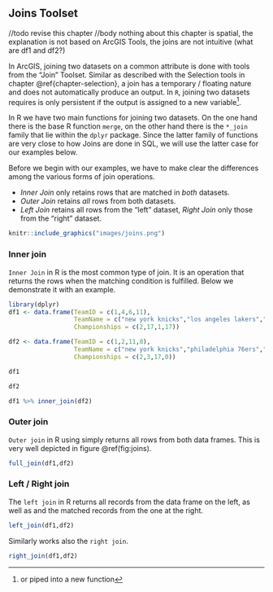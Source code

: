 ## Joins Toolset

//todo revise this chapter
//body nothing about this chapter is spatial, the explanation is not based on ArcGIS Tools, the joins are not intuitive (what are df1 and df2?)


In ArcGIS, joining two datasets on a common attribute is done with tools from the "Join" Toolset. Similar as described with the Selection tools in chapter \@ref{chapter-selection}, a join has a temporary / floating nature and does not automatically produce an output. In `R`, joining two datasets requires is only persistent if the output is assigned to a new variable^[or piped into a new function].

In R we have two main functions for joining two datasets. On the one hand there is the base R function `merge`, on the other hand there is the `*_join` family that lie within the `dplyr` package. Since the latter family of functions are very close to how Joins are done in SQL, we will use the latter case for our examples below.

Before we begin with our examples, we have to make clear the differences among the various forms of join operations.  

- _Inner Join_ only retains rows that are matched in *both* datasets.
- _Outer Join_ retains *all* rows from both datasets.
- _Left Join_ retains all rows from the "left" dataset, _Right Join_ only those from the "right" dataset.
  
```r
knitr::include_graphics("images/joins.png")
```
      
### Inner join

`Inner Join` in R is the most common type of join. It is an operation that returns the rows when the matching condition is fulfilled. Below we demonstrate it with an example.

```r
library(dplyr)
df1 <- data.frame(TeamID = c(1,4,6,11),
                  TeamName = c("new york knicks","los angeles lakers","milwaukee bucks","boston celtics"),
                  Championships = c(2,17,1,17))

df2 <- data.frame(TeamID = c(1,2,11,8),
                  TeamName = c("new york knicks","philadelphia 76ers","boston celtics","los angeles clippers"),
                  Championships = c(2,3,17,0))

df1

df2
```


```r
df1 %>% inner_join(df2)
```

### Outer join

`Outer join` in R using simply returns all rows from both data frames. This is very well depicted in figure \@ref(fig:joins).

```r
full_join(df1,df2)
```

### Left / Right join

The `left join` in R returns all records from the data frame on the left, as well as and the matched records from the one at the right.  

```r
left_join(df1,df2)
```  
Similarly works also the `right join`.

```r
right_join(df1,df2)
```
